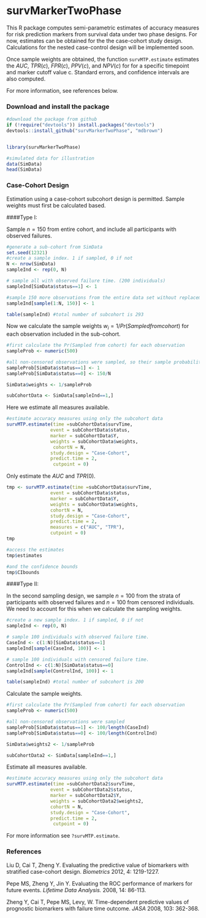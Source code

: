 survMarkerTwoPhase
=============================================

This R package computes semi-parametric estimates of accuracy measures for risk prediction markers from survival data under two phase designs. For now, estimates can be obtained for the the case-cohort study design. Calculations for the nested case-control design will be implemented soon.

Once sample weights are obtained, the function `survMTP.estimate` estimates the $AUC$, $TPR(c)$, $FPR(c)$, $PPV(c)$, and $NPV(c)$ for for a specific timepoint and marker cutoff value c. Standard errors, and confidence intervals are also computed. 

For more information, see references below. 


### Download and install the package


```r
#download the package from github
if (!require("devtools")) install.packages("devtools")
devtools::install_github("survMarkerTwoPhase", "mdbrown")


library(survMarkerTwoPhase)

#simulated data for illustration
data(SimData)
head(SimData)
```



### Case-Cohort Design

Estimation using a case-cohort subcohort design is permitted. Sample weights must first be calculated based.

####Type I: 
 
Sample $n=150$ from entire cohort, and include all participants with observed failures. 

```r
#generate a sub-cohort from SimData
set.seed(12321)
#create a sample index. 1 if sampled, 0 if not
N <- nrow(SimData)
sampleInd <- rep(0, N)

# sample all with observed failure time. (200 individuals)
sampleInd[SimData$status==1] <- 1

#sample 150 more observations from the entire data set without replacement
sampleInd[sample(1:N, 150)] <- 1

table(sampleInd) #total number of subcohort is 293 
```

Now we calculate the sample weights $w_i = 1/Pr(Sampled from cohort)$ for each observation included in the sub-cohort. 
```r

#first calculate the Pr(Sampled from cohort) for each observation
sampleProb <- numeric(500)

#all non-censored observations were sampled, so their sample probability is 1
sampleProb[SimData$status==1] <- 1 
sampleProb[SimData$status==0] <- 150/N

SimData$weights <- 1/sampleProb

subCohortData <- SimData[sampleInd==1,]
```

Here we estimate all measures available. 

```r
#estimate accuracy measures using only the subcohort data
survMTP.estimate(time =subCohortData$survTime, 
                event = subCohortData$status, 
                marker = subCohortData$Y,
                weights = subCohortData$weights,
                 cohortN = N,
                study.design = "Case-Cohort",
                predict.time = 2, 
                 cutpoint = 0)

```

Only estimate the $AUC$ and $TPR(0)$. 

```r
tmp <- survMTP.estimate(time =subCohortData$survTime, 
                event = subCohortData$status, 
                marker = subCohortData$Y,
                weights = subCohortData$weights,
                cohortN = N,
                study.design = "Case-Cohort",
                predict.time = 2, 
                measures = c("AUC", "TPR"),
                cutpoint = 0)
tmp
```

```r
#access the estimates 
tmp$estimates

#and the confidence bounds
tmp$CIbounds
```

####Type II: 
 
In the second sampling design, we sample $n=100$ from the strata of participants with observed failures and $n=100$ from censored individuals. We need to account for this when we calculate the sampling weights. 

```r

#create a new sample index. 1 if sampled, 0 if not
sampleInd <- rep(0, N)

# sample 100 individuals with observed failure time. 
CaseInd <- c(1:N)[SimData$status==1] 
sampleInd[sample(CaseInd, 100)] <- 1

# sample 100 individuals with censored failure time. 
ControlInd <- c(1:N)[SimData$status==0] 
sampleInd[sample(ControlInd, 100)] <- 1

table(sampleInd) #total number of subcohort is 200 
```

Calculate the sample weights.

```r

#first calculate the Pr(Sampled from cohort) for each observation
sampleProb <- numeric(500)

#all non-censored observations were sampled
sampleProb[SimData$status==1] <- 100/length(CaseInd) 
sampleProb[SimData$status==0] <- 100/length(ControlInd)

SimData$weights2 <- 1/sampleProb

subCohortData2 <- SimData[sampleInd==1,]
```

Estimate all measures available. 

```r
#estimate accuracy measures using only the subcohort data
survMTP.estimate(time =subCohortData2$survTime, 
                event = subCohortData2$status, 
                marker = subCohortData2$Y,
                weights = subCohortData2$weights2,
                cohortN = N,
                study.design = "Case-Cohort",
                predict.time = 2, 
                 cutpoint = 0)

```
For more information see `?survMTP.estimate`. 


### References
Liu D, Cai T, Zheng Y. Evaluating the predictive value of biomarkers with stratified case-cohort design. *Biometrics* 2012, 4: 1219-1227.

Pepe MS, Zheng Y, Jin Y. Evaluating the ROC performance of markers for future events. *Lifetime Data Analysis.* 2008, 14: 86-113.

Zheng Y, Cai T, Pepe MS, Levy, W. Time-dependent predictive values of prognostic biomarkers with failure time outcome. *JASA* 2008, 103: 362-368.














